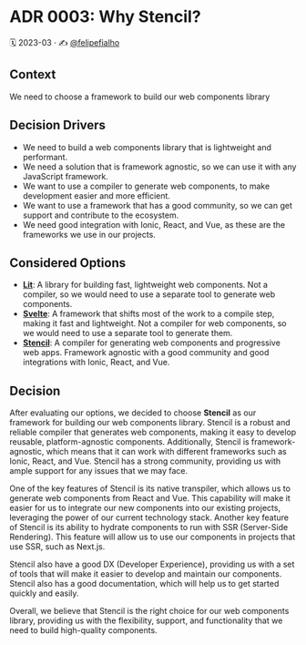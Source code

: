 
<Meta title="Docs/Architecture Decision Records/ADR 0003: Why Stencil?" />

# ADR 0003: Why Stencil?

🗓️ 2023-03 · ✍️ [@felipefialho](https://twitter.com/felipefialho_)

## Context

We need to choose a framework to build our web components library

## Decision Drivers

* We need to build a web components library that is lightweight and performant.
* We need a solution that is framework agnostic, so we can use it with any JavaScript framework.
* We want to use a compiler to generate web components, to make development easier and more efficient.
* We want to use a framework that has a good community, so we can get support and contribute to the ecosystem.
* We need good integration with Ionic, React, and Vue, as these are the frameworks we use in our projects.

## Considered Options

* **[Lit](https://lit.dev/)**: A library for building fast, lightweight web components. Not a compiler, so we would need to use a separate tool to generate web components.
* **[Svelte](https://svelte.dev/)**: A framework that shifts most of the work to a compile step, making it fast and lightweight. Not a compiler for web components, so we would need to use a separate tool to generate them.
* **[Stencil](https://stenciljs.com/)**: A compiler for generating web components and progressive web apps. Framework agnostic with a good community and good integrations with Ionic, React, and Vue.

## Decision

After evaluating our options, we decided to choose **Stencil** as our framework for building our web components library. Stencil is a robust and reliable compiler that generates web components, making it easy to develop reusable, platform-agnostic components. Additionally, Stencil is framework-agnostic, which means that it can work with different frameworks such as Ionic, React, and Vue. Stencil has a strong community, providing us with ample support for any issues that we may face.

One of the key features of Stencil is its native transpiler, which allows us to generate web components from React and Vue. This capability will make it easier for us to integrate our new components into our existing projects, leveraging the power of our current technology stack. Another key feature of Stencil is its ability to hydrate components to run with SSR (Server-Side Rendering). This feature will allow us to use our components in projects that use SSR, such as Next.js.

Stencil also have a good DX (Developer Experience), providing us with a set of tools that will make it easier to develop and maintain our components. Stencil also has a good documentation, which will help us to get started quickly and easily.

Overall, we believe that Stencil is the right choice for our web components library, providing us with the flexibility, support, and functionality that we need to build high-quality components.
